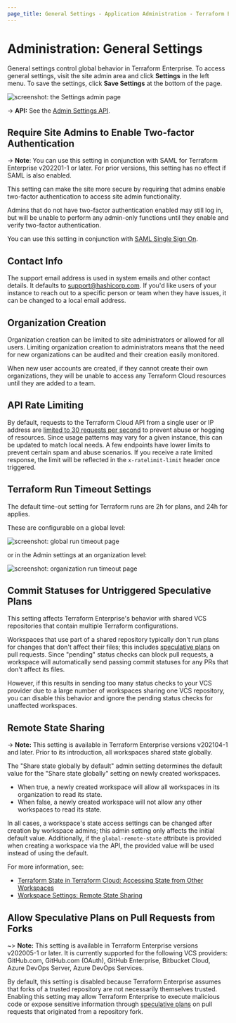 ```yaml
---
page_title: General Settings - Application Administration - Terraform Enterprise
---
```


[speculative plans]: /cloud-docs/run#speculative-plans

# Administration: General Settings

General settings control global behavior in Terraform Enterprise. To access general settings, visit the site admin area and click **Settings** in the left menu. To save the settings, click **Save Settings** at the bottom of the page.

![screenshot: the Settings admin page](/img/docs/admin-general.png)

-> **API:** See the [Admin Settings API](/cloud-docs/api-docs/admin/settings).

## Require Site Admins to Enable Two-factor Authentication

-> **Note**: You can use this setting in conjunction with SAML for Terraform Enterprise v202201-1 or later. For prior versions, this setting has no effect if SAML is also enabled.

This setting can make the site more secure by requiring that admins enable two-factor authentication to access site admin functionality.

Admins that do not have two-factor authentication enabled may still log in, but will be unable to perform any admin-only functions until they enable and verify two-factor authentication.

You can use this setting in conjunction with [SAML Single Sign On](/enterprise/user-management/saml).

## Contact Info

The support email address is used in system emails and other contact details. It defaults to <support@hashicorp.com>. If you'd like users of your instance to reach out to a specific person or team when they have issues, it can be changed to a local email address.

## Organization Creation

Organization creation can be limited to site administrators or allowed for all users. Limiting organization creation to administrators means that the need for new organizations can be audited and their creation easily monitored.

When new user accounts are created, if they cannot create their own organizations, they will be unable to access any Terraform Cloud resources until they are added to a team.

## API Rate Limiting

By default, requests to the Terraform Cloud API from a single user or IP address are [limited to 30 requests per second](/cloud-docs/api-docs#rate-limiting) to prevent abuse or hogging of resources. Since usage patterns may vary for a given instance, this can be updated to match local needs. A few endpoints have lower limits to prevent certain spam and abuse scenarios. If you receive a rate limited response, the limit will be reflected in the `x-ratelimit-limit` header once triggered.

## Terraform Run Timeout Settings

The default time-out setting for Terraform runs are 2h for plans, and 24h for applies.

These are configurable on a global level:

![screenshot: global run timeout page](/img/docs/admin-global-timeout-settings.png)

or in the Admin settings at an organization level:

![screenshot: organization run timeout page](/img/docs/admin-org-timeout-settings.png)

## Commit Statuses for Untriggered Speculative Plans

This setting affects Terraform Enterprise's behavior with shared VCS repositories that contain multiple Terraform configurations.

Workspaces that use part of a shared repository typically don't run plans for changes that don't affect their files; this includes [speculative plans][] on pull requests. Since "pending" status checks can block pull requests, a workspace will automatically send passing commit statuses for any PRs that don't affect its files.

However, if this results in sending too many status checks to your VCS provider due to a large number of workspaces sharing one VCS repository, you can disable this behavior and ignore the pending status checks for unaffected workspaces.

## Remote State Sharing

-> **Note:** This setting is available in Terraform Enterprise versions v202104-1 and later. Prior to its introduction, all workspaces shared state globally.

The "Share state globally by default" admin setting determines the default value for the "Share state globally" setting on newly created workspaces.

- When true, a newly created workspace will allow all workspaces in its organization to read its state.
- When false, a newly created workspace will not allow any other workspaces to read its state.

In all cases, a workspace's state access settings can be changed after creation by workspace admins; this admin setting only affects the initial default value. Additionally, if the `global-remote-state` attribute is provided when creating a workspace via the API, the provided value will be used instead of using the default.

For more information, see:

- [Terraform State in Terraform Cloud: Accessing State from Other Workspaces](/cloud-docs/workspaces/state#accessing-state-from-other-workspaces)
- [Workspace Settings: Remote State Sharing](/cloud-docs/workspaces/settings#remote-state-sharing)

## Allow Speculative Plans on Pull Requests from Forks

~> **Note:** This setting is available in Terraform Enterprise versions v202005-1 or later. It is currently supported for the following VCS providers: GitHub.com, GitHub.com (OAuth), GitHub Enterprise, Bitbucket Cloud, Azure DevOps Server, Azure DevOps Services.

By default, this setting is disabled because Terraform Enterprise assumes that forks of a trusted repository are not necessarily themselves trusted. Enabling this setting may allow Terraform Enterprise to execute malicious code or expose sensitive information through [speculative plans][] on pull requests that originated from a repository fork.
